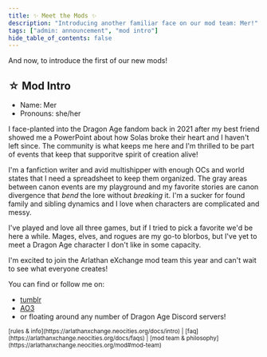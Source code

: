 ```yaml
---
title: ✨ Meet the Mods ✨
description: "Introducing another familiar face on our mod team: Mer!"
tags: ["admin: announcement", "mod intro"]
hide_table_of_contents: false
---
```


And now, to introduce the first of our new mods!

## ☆ Mod Intro

- Name: Mer
- Pronouns: she/her

I face-planted into the Dragon Age fandom back in 2021 after my best friend
showed me a PowerPoint about how Solas broke their heart and I haven't left
since. The community is what keeps me here and I'm thrilled to be part of events
that keep that supporitve spirit of creation alive!

I'm a fanfiction writer and avid multishipper with enough OCs and world states
that I need a spreadsheet to keep them organized. The gray areas between canon
events are my playground and my favorite stories are canon divergence that
_bend_ the lore without _breaking_ it. I'm a sucker for found family and sibling
dynamics and I love when characters are complicated and messy.

I've played and love all three games, but if I tried to pick a favorite we'd be
here a while. Mages, elves, and rogues are my go-to blorbos, but I've yet to
meet a Dragon Age character I don't like in some capacity.

I'm excited to join the Arlathan eXchange mod team this year and can't wait to
see what everyone creates!

You can find or follow me on:

- [tumblr](https://inquisimer.tumblr.com/)
- [AO3](https://archiveofourown.org/users/inquisimer/profile)
- or floating around any number of Dragon Age Discord servers!

<small>
  [rules & info](https://arlathanxchange.neocities.org/docs/intro) |
  [faq](https://arlathanxchange.neocities.org/docs/faqs) | [mod team &
  philosophy](https://arlathanxchange.neocities.org/mod#mod-team)
</small>
